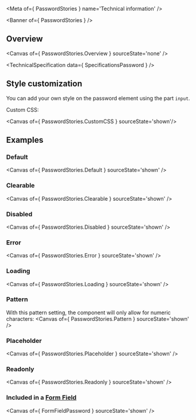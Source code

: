 
<Meta of={ PasswordStories } name='Technical information' />

<Banner of={ PasswordStories } />

## Overview

<Canvas of={ PasswordStories.Overview } sourceState='none' />

<TechnicalSpecification data={ SpecificationsPassword } />

## Style customization

You can add your own style on the password element using the part `input`.

Custom CSS:

<Canvas of={ PasswordStories.CustomCSS } sourceState='shown'/>

## Examples

### Default

<Canvas of={ PasswordStories.Default } sourceState='shown' />

### Clearable

<Canvas of={ PasswordStories.Clearable } sourceState='shown' />

### Disabled

<Canvas of={ PasswordStories.Disabled } sourceState='shown' />

### Error

<Canvas of={ PasswordStories.Error } sourceState='shown' />

### Loading

<Canvas of={ PasswordStories.Loading } sourceState='shown' />

### Pattern
With this pattern setting, the component will only allow for numeric characters:
<Canvas of={ PasswordStories.Pattern } sourceState='shown' />

### Placeholder

<Canvas of={ PasswordStories.Placeholder } sourceState='shown' />

### Readonly

<Canvas of={ PasswordStories.Readonly } sourceState='shown' />

### Included in a [**Form Field**](?path=/docs/ods-components-form-elements-form-field--technical-information)
<Canvas of={ FormFieldPassword } sourceState='shown' />
